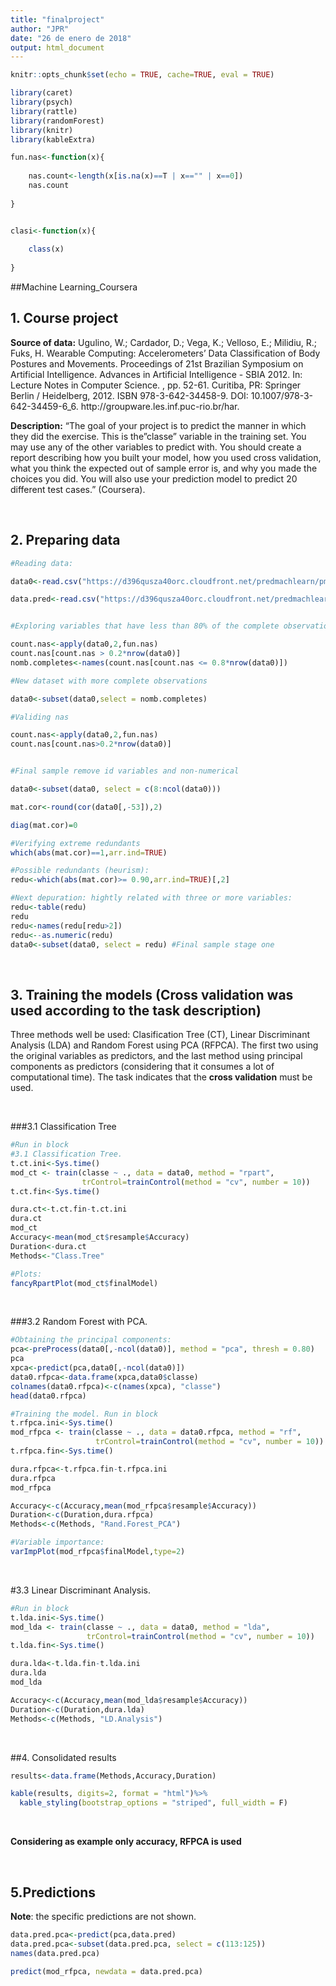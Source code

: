 ```yaml
---
title: "finalproject"
author: "JPR"
date: "26 de enero de 2018"
output: html_document
---
```


```r
knitr::opts_chunk$set(echo = TRUE, cache=TRUE, eval = TRUE)

library(caret)
library(psych)
library(rattle)
library(randomForest)
library(knitr)
library(kableExtra)

fun.nas<-function(x){
    
    nas.count<-length(x[is.na(x)==T | x=="" | x==0])
    nas.count
    
}


clasi<-function(x){
    
    class(x)
    
}

```

##Machine Learning_Coursera


## 1. Course project

**Source of data:** Ugulino, W.; Cardador, D.; Vega, K.; Velloso, E.; Milidiu, R.; Fuks, H. Wearable Computing: Accelerometers' Data Classification of Body Postures and Movements. Proceedings of 21st Brazilian Symposium on Artificial Intelligence. Advances in Artificial Intelligence - SBIA 2012. In: Lecture Notes in Computer Science. , pp. 52-61. Curitiba, PR: Springer Berlin / Heidelberg, 2012. ISBN 978-3-642-34458-9. DOI: 10.1007/978-3-642-34459-6_6. http://groupware.les.inf.puc-rio.br/har. 

**Description:** "The goal of your project is to predict the manner in which they did the exercise. This is the "classe" variable in the training set. You may use any of the other variables to predict with. You should create a report describing how you built your model, how you used cross validation, what you think the expected out of sample error is, and why you made the choices you did. You will also use your prediction model to predict 20 different test cases." (Coursera).

&nbsp;

## 2. Preparing data

```r

#Reading data:

data0<-read.csv("https://d396qusza40orc.cloudfront.net/predmachlearn/pml-training.csv", header = T, sep=",")

data.pred<-read.csv("https://d396qusza40orc.cloudfront.net/predmachlearn/pml-testing.csv", header = T, sep=",")


#Exploring variables that have less than 80% of the complete observations

count.nas<-apply(data0,2,fun.nas)
count.nas[count.nas > 0.2*nrow(data0)]
nomb.completes<-names(count.nas[count.nas <= 0.8*nrow(data0)])

#New dataset with more complete observations

data0<-subset(data0,select = nomb.completes)

#Validing nas

count.nas<-apply(data0,2,fun.nas)
count.nas[count.nas>0.2*nrow(data0)]


#Final sample remove id variables and non-numerical

data0<-subset(data0, select = c(8:ncol(data0)))

mat.cor<-round(cor(data0[,-53]),2)

diag(mat.cor)=0

#Verifying extreme redundants
which(abs(mat.cor)==1,arr.ind=TRUE)

#Possible redundants (heurism):
redu<-which(abs(mat.cor)>= 0.90,arr.ind=TRUE)[,2]

#Next depuration: hightly related with three or more variables:
redu<-table(redu)
redu
redu<-names(redu[redu>2])
redu<--as.numeric(redu)
data0<-subset(data0, select = redu) #Final sample stage one
```

&nbsp;

## 3. Training the models (Cross validation was used according to the task description)

Three methods well be used: Clasification Tree (CT), Linear Discriminant Analysis (LDA) and Random Forest using PCA (RFPCA). The first two  using the original variables as predictors, and the last method using principal components as predictors (considering that it consumes a lot of computational time). The task indicates that the **cross validation** must be used.

&nbsp;

###3.1 Classification Tree

```r
#Run in block
#3.1 Classification Tree.
t.ct.ini<-Sys.time()
mod_ct <- train(classe ~ ., data = data0, method = "rpart",
                trControl=trainControl(method = "cv", number = 10))
t.ct.fin<-Sys.time()

dura.ct<-t.ct.fin-t.ct.ini
dura.ct
mod_ct
Accuracy<-mean(mod_ct$resample$Accuracy)
Duration<-dura.ct
Methods<-"Class.Tree"

#Plots:
fancyRpartPlot(mod_ct$finalModel)

```

&nbsp;

###3.2 Random Forest with PCA. 

```r
#Obtaining the principal components:
pca<-preProcess(data0[,-ncol(data0)], method = "pca", thresh = 0.80)
pca
xpca<-predict(pca,data0[,-ncol(data0)])
data0.rfpca<-data.frame(xpca,data0$classe)
colnames(data0.rfpca)<-c(names(xpca), "classe")
head(data0.rfpca)

#Training the model. Run in block
t.rfpca.ini<-Sys.time()
mod_rfpca <- train(classe ~ ., data = data0.rfpca, method = "rf",
                   trControl=trainControl(method = "cv", number = 10))
t.rfpca.fin<-Sys.time()

dura.rfpca<-t.rfpca.fin-t.rfpca.ini
dura.rfpca
mod_rfpca

Accuracy<-c(Accuracy,mean(mod_rfpca$resample$Accuracy))
Duration<-c(Duration,dura.rfpca)
Methods<-c(Methods, "Rand.Forest_PCA")

#Variable importance:
varImpPlot(mod_rfpca$finalModel,type=2)

```

&nbsp;

#3.3 Linear Discriminant Analysis. 

```r
#Run in block
t.lda.ini<-Sys.time()
mod_lda <- train(classe ~ ., data = data0, method = "lda", 
                 trControl=trainControl(method = "cv", number = 10))
t.lda.fin<-Sys.time()

dura.lda<-t.lda.fin-t.lda.ini
dura.lda
mod_lda

Accuracy<-c(Accuracy,mean(mod_lda$resample$Accuracy))
Duration<-c(Duration,dura.lda)
Methods<-c(Methods, "LD.Analysis")

```

&nbsp;

##4. Consolidated results

```r

results<-data.frame(Methods,Accuracy,Duration)

kable(results, digits=2, format = "html")%>%
  kable_styling(bootstrap_options = "striped", full_width = F)

```

&nbsp;

**Considering as example only accuracy, RFPCA is used**

&nbsp;


## 5.Predictions

**Note**: the specific predictions are not shown.

```r

data.pred.pca<-predict(pca,data.pred)
data.pred.pca<-subset(data.pred.pca, select = c(113:125))
names(data.pred.pca)

predict(mod_rfpca, newdata = data.pred.pca)

```

&nbsp;

